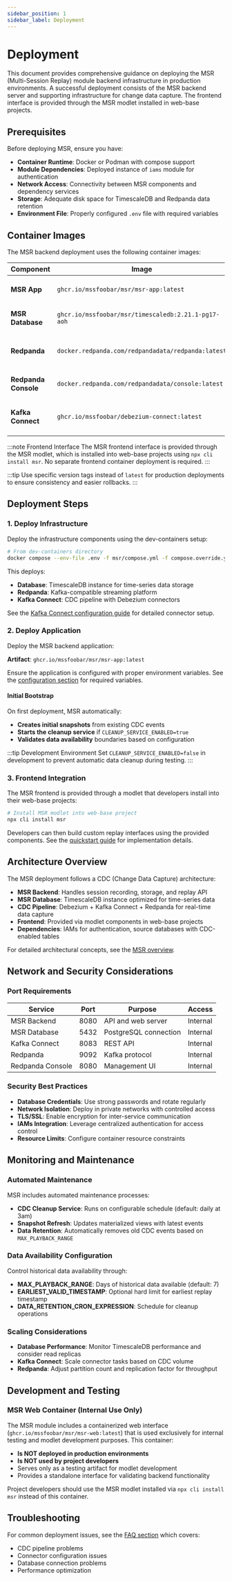 ```yaml
---
sidebar_position: 1
sidebar_label: Deployment
---
```


# Deployment

This document provides comprehensive guidance on deploying the MSR (Multi-Session Replay) module backend infrastructure in production environments. A successful deployment consists of the MSR backend server and supporting infrastructure for change data capture. The frontend interface is provided through the MSR modlet installed in web-base projects.

## Prerequisites

Before deploying MSR, ensure you have:

-   **Container Runtime**: Docker or Podman with compose support
-   **Module Dependencies**: Deployed instance of `iams` module for authentication
-   **Network Access**: Connectivity between MSR components and dependency services
-   **Storage**: Adequate disk space for TimescaleDB and Redpanda data retention
-   **Environment File**: Properly configured `.env` file with required variables

## Container Images

The MSR backend deployment uses the following container images:

| Component            | Image                                               | Purpose                             |
| -------------------- | --------------------------------------------------- | ----------------------------------- |
| **MSR App**          | `ghcr.io/mssfoobar/msr/msr-app:latest`              | Main backend server                 |
| **MSR Database**     | `ghcr.io/mssfoobar/msr/timescaledb:2.21.1-pg17-aoh` | TimescaleDB for session data        |
| **Redpanda**         | `docker.redpanda.com/redpandadata/redpanda:latest`  | Kafka-compatible streaming platform |
| **Redpanda Console** | `docker.redpanda.com/redpandadata/console:latest`   | Redpanda management interface       |
| **Kafka Connect**    | `ghcr.io/mssfoobar/debezium-connect:latest`         | CDC connectors with Debezium        |

:::note Frontend Interface
The MSR frontend interface is provided through the MSR modlet, which is installed into web-base projects using `npx cli install msr`. No separate frontend container deployment is required.
:::

:::tip
Use specific version tags instead of `latest` for production deployments to ensure consistency and easier rollbacks.
:::

## Deployment Steps

### 1. Deploy Infrastructure

Deploy the infrastructure components using the dev-containers setup:

```bash
# From dev-containers directory
docker compose --env-file .env -f msr/compose.yml -f compose.override.yml up -d
```

This deploys:

-   **Database**: TimescaleDB instance for time-series data storage
-   **Redpanda**: Kafka-compatible streaming platform
-   **Kafka Connect**: CDC pipeline with Debezium connectors

See the [Kafka Connect configuration guide](../configuration/kafka-connect.mdx) for detailed connector setup.

### 2. Deploy Application

Deploy the MSR backend application:

**Artifact**: `ghcr.io/mssfoobar/msr/msr-app:latest`

Ensure the application is configured with proper environment variables. See the [configuration section](../configuration/app-configuration.mdx) for required variables.

#### Initial Bootstrap

On first deployment, MSR automatically:

-   **Creates initial snapshots** from existing CDC events
-   **Starts the cleanup service** if `CLEANUP_SERVICE_ENABLED=true`
-   **Validates data availability** boundaries based on configuration

:::tip Development Environment
Set `CLEANUP_SERVICE_ENABLED=false` in development to prevent automatic data cleanup during testing.
:::

### 3. Frontend Integration

The MSR frontend is provided through a modlet that developers install into their web-base projects:

```bash
# Install MSR modlet into web-base project
npx cli install msr
```

Developers can then build custom replay interfaces using the provided components. See the [quickstart guide](../quickstart/quickstart.mdx) for implementation details.

## Architecture Overview

The MSR deployment follows a CDC (Change Data Capture) architecture:

-   **MSR Backend**: Handles session recording, storage, and replay API
-   **MSR Database**: TimescaleDB instance optimized for time-series data
-   **CDC Pipeline**: Debezium + Kafka Connect + Redpanda for real-time data capture
-   **Frontend**: Provided via modlet components in web-base projects
-   **Dependencies**: IAMs for authentication, source databases with CDC-enabled tables

For detailed architectural concepts, see the [MSR overview](../overview.mdx).

## Network and Security Considerations

### Port Requirements

| Service          | Port | Purpose               | Access   |
| ---------------- | ---- | --------------------- | -------- |
| MSR Backend      | 8080 | API and web server    | Internal |
| MSR Database     | 5432 | PostgreSQL connection | Internal |
| Kafka Connect    | 8083 | REST API              | Internal |
| Redpanda         | 9092 | Kafka protocol        | Internal |
| Redpanda Console | 8080 | Management UI         | Internal |

### Security Best Practices

-   **Database Credentials**: Use strong passwords and rotate regularly
-   **Network Isolation**: Deploy in private networks with controlled access
-   **TLS/SSL**: Enable encryption for inter-service communication
-   **IAMs Integration**: Leverage centralized authentication for access control
-   **Resource Limits**: Configure container resource constraints

## Monitoring and Maintenance

### Automated Maintenance

MSR includes automated maintenance processes:

-   **CDC Cleanup Service**: Runs on configurable schedule (default: daily at 3am)
-   **Snapshot Refresh**: Updates materialized views with latest events
-   **Data Retention**: Automatically removes old CDC events based on `MAX_PLAYBACK_RANGE`

### Data Availability Configuration

Control historical data availability through:

-   **MAX_PLAYBACK_RANGE**: Days of historical data available (default: 7)
-   **EARLIEST_VALID_TIMESTAMP**: Optional hard limit for earliest replay timestamp
-   **DATA_RETENTION_CRON_EXPRESSION**: Schedule for cleanup operations

### Scaling Considerations

-   **Database Performance**: Monitor TimescaleDB performance and consider read replicas
-   **Kafka Connect**: Scale connector tasks based on CDC volume
-   **Redpanda**: Adjust partition count and replication factor for throughput

## Development and Testing

### MSR Web Container (Internal Use Only)

The MSR module includes a containerized web interface (`ghcr.io/mssfoobar/msr/msr-web:latest`) that is used exclusively for internal testing and modlet development purposes. This container:

-   **Is NOT deployed in production environments**
-   **Is NOT used by project developers**
-   Serves only as a testing artifact for modlet development
-   Provides a standalone interface for validating backend functionality

Project developers should use the MSR modlet installed via `npx cli install msr` instead of this container.

## Troubleshooting

For common deployment issues, see the [FAQ section](../reference/faq.mdx) which covers:

-   CDC pipeline problems
-   Connector configuration issues
-   Database connection problems
-   Performance optimization
